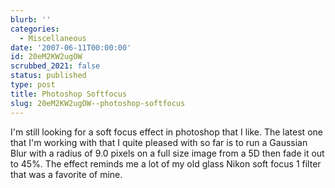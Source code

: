 ```yaml
---
blurb: ''
categories:
  - Miscellaneous
date: '2007-06-11T00:00:00'
id: 20eM2KW2ugOW
scrubbed_2021: false
status: published
type: post
title: Photoshop Softfocus
slug: 20eM2KW2ugOW--photoshop-softfocus
---
```


I'm still looking for a soft focus effect in photoshop that I like.
The latest one that I'm working with that I quite pleased with so
far is to run a Gaussian Blur with a radius of 9.0 pixels on a full
size image from a 5D then fade it out to 45%. The effect reminds me
a lot of my old glass Nikon soft focus 1 filter that was a favorite
of mine.
